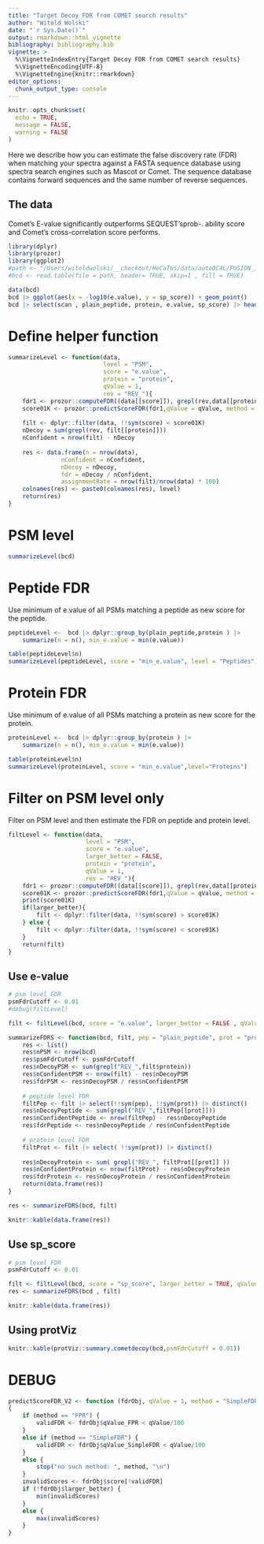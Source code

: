 ```yaml
---
title: "Target Decoy FDR from COMET search results"
author: "Witold Wolski"
date: "`r Sys.Date()`"
output: rmarkdown::html_vignette
bibliography: bibliography.bib
vignette: >
  %\VignetteIndexEntry{Target Decoy FDR from COMET search results}
  %\VignetteEncoding{UTF-8}
  %\VignetteEngine{knitr::rmarkdown}
editor_options: 
  chunk_output_type: console
---
```



```r
knitr::opts_chunk$set(
  echo = TRUE,
  message = FALSE,
  warning = FALSE
)
```

Here we describe how you can estimate the false discovery rate (FDR) when matching your spectra against a FASTA sequence database using spectra search engines such as Mascot or Comet. The sequence database contains forward sequences and the same number of reverse sequences.

## The data

Comet's E-value significantly outperforms SEQUEST'sprob-. ability score and Comet's cross-correlation score performs.


```r
library(dplyr)
library(prozor)
library(ggplot2)
#path <- "/Users/witoldwolski/__checkout/HeCaTos/data/autoQC4L/FUSION_1.20180713_005_autoQC4L.HCD.lowres.comet.txt"
#bcd <- read.table(file = path, header= TRUE, skip=1 , fill = TRUE)

data(bcd)
bcd |> ggplot(aes(x = -log10(e.value), y = sp_score)) + geom_point()
bcd |> select(scan , plain_peptide, protein, e.value, sp_score) |> head() |> knitr::kable()

```



# Define helper function

```r
summarizeLevel <- function(data,
                           level = "PSM",
                           score = "e.value",
                           protein = "protein",
                           qValue = 1,
                           rev = "REV_"){
    fdr1 <- prozor::computeFDR((data[[score]]), grepl(rev,data[[protein]]),larger_better = FALSE)
    score01K <- prozor::predictScoreFDR(fdr1,qValue = qValue, method = "SimpleFDR")
    
    filt <- dplyr::filter(data, !!sym(score) < score01K)
    nDecoy = sum(grepl(rev, filt[[protein]]))
    nConfident = nrow(filt) - nDecoy
    
    res <- data.frame(n = nrow(data),
               nConfident = nConfident,
               nDecoy = nDecoy,
               fdr = nDecoy / nConfident,
               assignmentRate = nrow(filt)/nrow(data) * 100)
    colnames(res) <- paste0(colnames(res), level)
    return(res)
}

```

# PSM level

```r
summarizeLevel(bcd)

```


# Peptide FDR

Use minimum of e.value of all PSMs matching a peptide as new score for the peptide.

```r
peptideLevel <-  bcd |> dplyr::group_by(plain_peptide,protein ) |>
    summarize(n = n(), min_e.value = min(e.value))
```

```r
table(peptideLevel$n)
summarizeLevel(peptideLevel, score = "min_e.value", level = "Peptides")

```

# Protein FDR

Use minimum of e.value of all PSMs matching a protein as new score for the protein.

```r
proteinLevel <-  bcd |> dplyr::group_by(protein ) |> 
    summarize(n = n(), min_e.value = min(e.value))
```

```r
table(proteinLevel$n)
summarizeLevel(proteinLevel, score = "min_e.value",level="Proteins")

```

# Filter on PSM level only

Filter on PSM level and then estimate the FDR on peptide and protein level.

```r
filtLevel <- function(data,
                      level = "PSM",
                      score = "e.value",
                      larger_better = FALSE,
                      protein = "protein",
                      qValue = 1,
                      rev = "REV_"){
    fdr1 <- prozor::computeFDR((data[[score]]), grepl(rev,data[[protein]]),larger_better = larger_better)
    score01K <- prozor::predictScoreFDR(fdr1,qValue = qValue, method = "SimpleFDR")
    print(score01K)
    if(larger_better){
        filt <- dplyr::filter(data, !!sym(score) > score01K)
    } else {
        filt <- dplyr::filter(data, !!sym(score) < score01K)
    }
    return(filt)
}


```

## Use e-value

```r


# psm level FDR
psmFdrCutoff <- 0.01
#debug(filtLevel)

filt <- filtLevel(bcd, score = "e.value", larger_better = FALSE , qValue = psmFdrCutoff * 100)

summarizeFDRS <- function(bcd, filt, pep = "plain_peptide", prot = "protein"){
    res <- list()
    res$nPSM <- nrow(bcd)
    res$psmFdrCutoff <- psmFdrCutoff
    res$nDecoyPSM <- sum(grepl("REV_",filt$protein))
    res$nConfidentPSM <- nrow(filt) - res$nDecoyPSM
    res$fdrPSM <- res$nDecoyPSM / res$nConfidentPSM
    
    # peptide level FDR
    filtPep <- filt |> select(!!sym(pep), !!sym(prot)) |> distinct()
    res$nDecoyPeptide <- sum(grepl("REV_",filtPep[[prot]]))
    res$nConfidentPeptide <- nrow(filtPep) - res$nDecoyPeptide
    res$fdrPeptide <- res$nDecoyPeptide / res$nConfidentPeptide
    
    # protein level FDR
    filtProt <- filt |> select( !!sym(prot)) |> distinct()
    
    res$nDecoyProtein <- sum( grepl("REV_", filtProt[[prot]] ))
    res$nConfidentProtein <- nrow(filtProt) - res$nDecoyProtein
    res$fdrProtein <- res$nDecoyProtein / res$nConfidentProtein
    return(data.frame(res))
}

res <- summarizeFDRS(bcd, filt)

knitr::kable(data.frame(res))

```


## Use sp_score

```r

# psm level FDR
psmFdrCutoff <- 0.01

filt <- filtLevel(bcd, score = "sp_score", larger_better = TRUE, qValue = psmFdrCutoff * 100)
res <- summarizeFDRS(bcd , filt)

knitr::kable(data.frame(res))

```


## Using protViz

```r
knitr::kable(protViz::summary.cometdecoy(bcd,psmFdrCutoff = 0.01))

```


# DEBUG

```r
predictScoreFDR_V2 <- function (fdrObj, qValue = 1, method = "SimpleFDR") 
{
    if (method == "FPR") {
        validFDR <- fdrObj$qValue_FPR < qValue/100
    }
    else if (method == "SimpleFDR") {
        validFDR <- fdrObj$qValue_SimpleFDR < qValue/100
    }
    else {
        stop("no such method: ", method, "\n")
    }
    invalidScores <- fdrObj$score[!validFDR]
    if (!fdrObj$larger_better) {
        min(invalidScores)
    }
    else {
        max(invalidScores)
    }
}
```


